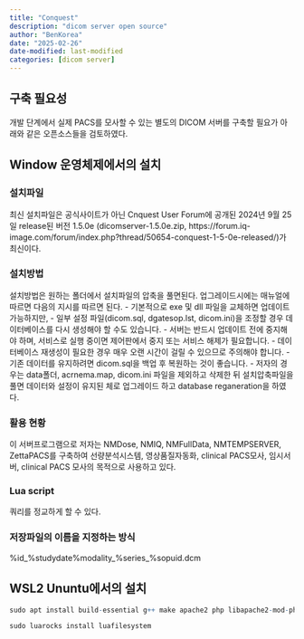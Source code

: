 ```yaml
---
title: "Conquest"
description: "dicom server open source"
author: "BenKorea"
date: "2025-02-26"
date-modified: last-modified
categories: [dicom server]
---
```


## 구축 필요성

개발 단계에서 실제 PACS를 모사할 수 있는 별도의 DICOM 서버를 구축할 필요가 아래와 같은 오픈소스들을 검토하였다.

## Window 운영체제에서의 설치

### 설치파일

최신 설치파일은 공식사이트가 아닌 Cnquest User Forum에 공개된 2024년 9월 25일 release된 버전 1.5.0e (dicomserver-1.5.0e.zip, https://forum.iq-image.com/forum/index.php?thread/50654-conquest-1-5-0e-released/)가 최신이다.

### 설치방법

설치방법은 원하는 폴더에서 설치파일의 압축을 풀면된다. 업그레이드시에는 매뉴얼에 따르면 다음의 지시를 따르면 된다. - 기본적으로 exe 및 dll 파일을 교체하면 업데이트 가능하지만, - 일부 설정 파일(dicom.sql, dgatesop.lst, dicom.ini)을 조정할 경우 데이터베이스를 다시 생성해야 할 수도 있습니다. - 서버는 반드시 업데이트 전에 중지해야 하며, 서비스로 실행 중이면 제어판에서 중지 또는 서비스 해제가 필요합니다. - 데이터베이스 재생성이 필요한 경우 매우 오랜 시간이 걸릴 수 있으므로 주의해야 합니다. - 기존 데이터를 유지하려면 dicom.sql을 백업 후 복원하는 것이 좋습니다. - 저자의 경우는 data폴더, acrnema.map, dicom.ini 파일을 제외하고 삭제한 뒤 설치압축파일을 풀면 데이터와 설정이 유지된 체로 업그레이드 하고 database reganeration을 하였다.

### 활용 현황

이 서버프로그램으로 저자는 NMDose, NMIQ, NMFullData, NMTEMPSERVER, ZettaPACS를 구축하여 선량분석시스템, 영상품질자동화, clinical PACS모사, 임시서버, clinical PACS 모사의 목적으로 사용하고 있다.

### Lua script

쿼리를 정교하게 할 수 있다.

### 저장파일의 이름을 지정하는 방식

%id\_%studydate%modality\_%series\_%sopuid.dcm

## WSL2 Ununtu에서의 설치

```r
sudo apt install build-essential g++ make apache2 php libapache2-mod-php php-sqlite3 unzip p7zip-full lua5.1 liblua5.1-0-dev lua-socket luarocks liblua5.1-0
```

```r
sudo luarocks install luafilesystem
```
